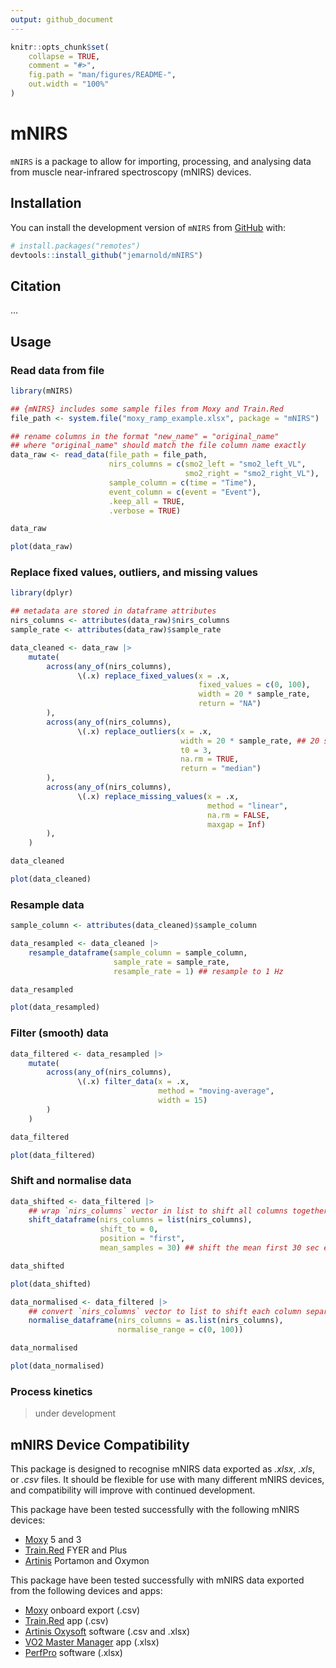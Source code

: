 ```yaml
---
output: github_document
---
```


<!-- README.md is generated from README.Rmd. Please edit that file -->

```r
knitr::opts_chunk$set(
    collapse = TRUE,
    comment = "#>",
    fig.path = "man/figures/README-",
    out.width = "100%"
)
```

# mNIRS 
<!-- # mNIRS <img src='man/figures/logo.png' align="right" height="240" /> -->

<!-- badges: start -->
<!-- badges: end -->

`mNIRS` is a package to allow for importing, processing, and analysing data 
from muscle near-infrared spectroscopy (mNIRS) devices.

## Installation

You can install the development version of `mNIRS` from
[GitHub](https://github.com/jemarnold/mNIRS) with:

``` r
# install.packages("remotes")
devtools::install_github("jemarnold/mNIRS")
```

## Citation

...

## Usage

### Read data from file

```r
library(mNIRS)

## {mNIRS} includes some sample files from Moxy and Train.Red
file_path <- system.file("moxy_ramp_example.xlsx", package = "mNIRS")

## rename columns in the format "new_name" = "original_name"
## where "original_name" should match the file column name exactly
data_raw <- read_data(file_path = file_path,
                      nirs_columns = c(smo2_left = "smo2_left_VL",
                                       smo2_right = "smo2_right_VL"),
                      sample_column = c(time = "Time"),
                      event_column = c(event = "Event"),
                      .keep_all = TRUE,
                      .verbose = TRUE)

data_raw

plot(data_raw)
```


### Replace fixed values, outliers, and missing values

```r
library(dplyr)

## metadata are stored in dataframe attributes
nirs_columns <- attributes(data_raw)$nirs_columns
sample_rate <- attributes(data_raw)$sample_rate

data_cleaned <- data_raw |> 
    mutate(
        across(any_of(nirs_columns), 
               \(.x) replace_fixed_values(x = .x,
                                          fixed_values = c(0, 100),
                                          width = 20 * sample_rate,
                                          return = "NA")
        ),
        across(any_of(nirs_columns), 
               \(.x) replace_outliers(x = .x,
                                      width = 20 * sample_rate, ## 20 sec median window
                                      t0 = 3,
                                      na.rm = TRUE,
                                      return = "median")
        ),
        across(any_of(nirs_columns), 
               \(.x) replace_missing_values(x = .x,
                                            method = "linear",
                                            na.rm = FALSE,
                                            maxgap = Inf)
        ),
    )

data_cleaned

plot(data_cleaned)
```


### Resample data

```r

sample_column <- attributes(data_cleaned)$sample_column

data_resampled <- data_cleaned |> 
    resample_dataframe(sample_column = sample_column,
                       sample_rate = sample_rate,
                       resample_rate = 1) ## resample to 1 Hz

data_resampled

plot(data_resampled)
```


### Filter (smooth) data

```r
data_filtered <- data_resampled |> 
    mutate(
        across(any_of(nirs_columns),
               \(.x) filter_data(x = .x,
                                 method = "moving-average",
                                 width = 15)
        )
    )

data_filtered

plot(data_filtered)
```


### Shift and normalise data

```r
data_shifted <- data_filtered |> 
    ## wrap `nirs_columns` vector in list to shift all columns together
    shift_dataframe(nirs_columns = list(nirs_columns), 
                    shift_to = 0,
                    position = "first",
                    mean_samples = 30) ## shift the mean first 30 sec equal to zero

data_shifted

plot(data_shifted)

data_normalised <- data_filtered |> 
    ## convert `nirs_columns` vector to list to shift each column separately
    normalise_dataframe(nirs_columns = as.list(nirs_columns), 
                        normalise_range = c(0, 100))

data_normalised

plot(data_normalised)
```


### Process kinetics

> under development

## mNIRS Device Compatibility

This package is designed to recognise mNIRS data exported as *.xlsx*, *.xls*, 
or *.csv* files.
It should be flexible for use with many different mNIRS devices, and 
compatibility will improve with continued development.

This package have been tested successfully with the following mNIRS devices:

* [Moxy](https://www.moxymonitor.com/) 5 and 3
* [Train.Red](https://train.red/) FYER and Plus
* [Artinis](https://www.artinis.com/nirs-devices) Portamon and Oxymon

This package have been tested successfully with mNIRS data exported from the 
following devices and apps:

* [Moxy](https://www.moxymonitor.com/) onboard export (.csv)
* [Train.Red](https://train.red/) app (.csv)
* [Artinis Oxysoft](https://www.artinis.com/oxysoft) software (.csv and .xlsx)
* [VO2 Master Manager](https://vo2master.com/features/) app (.xlsx)
* [PerfPro](https://perfprostudio.com/) software (.xlsx)
